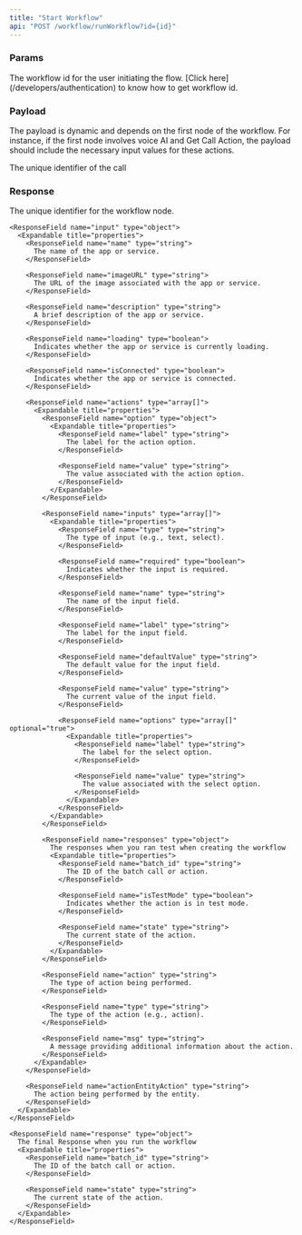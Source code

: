 ```yaml
---
title: "Start Workflow"
api: "POST /workflow/runWorkflow?id={id}"
---
```




### Params

<ParamField body="id" type="string" required="true">
  The workflow id for the user initiating the flow. [Click
  here](/developers/authentication) to know how to get workflow id.
</ParamField>

### Payload

The payload is dynamic and depends on the first node of the workflow. For instance, if the first node involves voice AI and Get Call Action, the payload should include the necessary input values for these actions.

<ParamField body="callId" type="string" required="true">
  The unique identifier of the call
</ParamField>

### Response

<ResponseField name="response" type="array">
  <Expandable title="properties">
    <ResponseField name="nodeId" type="string">
      The unique identifier for the workflow node.
    </ResponseField>

    <ResponseField name="input" type="object">
      <Expandable title="properties">
        <ResponseField name="name" type="string">
          The name of the app or service.
        </ResponseField>

        <ResponseField name="imageURL" type="string">
          The URL of the image associated with the app or service.
        </ResponseField>

        <ResponseField name="description" type="string">
          A brief description of the app or service.
        </ResponseField>

        <ResponseField name="loading" type="boolean">
          Indicates whether the app or service is currently loading.
        </ResponseField>

        <ResponseField name="isConnected" type="boolean">
          Indicates whether the app or service is connected.
        </ResponseField>

        <ResponseField name="actions" type="array[]">
          <Expandable title="properties">
            <ResponseField name="option" type="object">
              <Expandable title="properties">
                <ResponseField name="label" type="string">
                  The label for the action option.
                </ResponseField>

                <ResponseField name="value" type="string">
                  The value associated with the action option.
                </ResponseField>
              </Expandable>
            </ResponseField>

            <ResponseField name="inputs" type="array[]">
              <Expandable title="properties">
                <ResponseField name="type" type="string">
                  The type of input (e.g., text, select).
                </ResponseField>

                <ResponseField name="required" type="boolean">
                  Indicates whether the input is required.
                </ResponseField>

                <ResponseField name="name" type="string">
                  The name of the input field.
                </ResponseField>

                <ResponseField name="label" type="string">
                  The label for the input field.
                </ResponseField>

                <ResponseField name="defaultValue" type="string">
                  The default value for the input field.
                </ResponseField>

                <ResponseField name="value" type="string">
                  The current value of the input field.
                </ResponseField>

                <ResponseField name="options" type="array[]" optional="true">
                  <Expandable title="properties">
                    <ResponseField name="label" type="string">
                      The label for the select option.
                    </ResponseField>

                    <ResponseField name="value" type="string">
                      The value associated with the select option.
                    </ResponseField>
                  </Expandable>
                </ResponseField>
              </Expandable>
            </ResponseField>

            <ResponseField name="responses" type="object">
              The responses when you ran test when creating the workflow
              <Expandable title="properties">
                <ResponseField name="batch_id" type="string">
                  The ID of the batch call or action.
                </ResponseField>

                <ResponseField name="isTestMode" type="boolean">
                  Indicates whether the action is in test mode.
                </ResponseField>

                <ResponseField name="state" type="string">
                  The current state of the action.
                </ResponseField>
              </Expandable>
            </ResponseField>

            <ResponseField name="action" type="string">
              The type of action being performed.
            </ResponseField>

            <ResponseField name="type" type="string">
              The type of the action (e.g., action).
            </ResponseField>

            <ResponseField name="msg" type="string">
              A message providing additional information about the action.
            </ResponseField>
          </Expandable>
        </ResponseField>

        <ResponseField name="actionEntityAction" type="string">
          The action being performed by the entity.
        </ResponseField>
      </Expandable>
    </ResponseField>

    <ResponseField name="response" type="object">
      The final Response when you run the workflow
      <Expandable title="properties">
        <ResponseField name="batch_id" type="string">
          The ID of the batch call or action.
        </ResponseField>

        <ResponseField name="state" type="string">
          The current state of the action.
        </ResponseField>
      </Expandable>
    </ResponseField>

  </Expandable>
</ResponseField>
